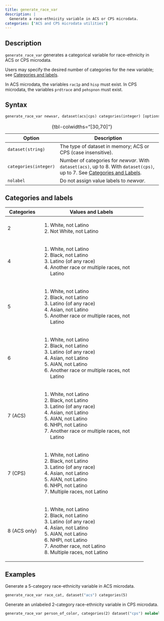```yaml
---
title: generate_race_var
description: |
  Generate a race-ethnicity variable in ACS or CPS microdata.
categories: ["ACS and CPS microdata utilities"]
---
```


## Description

`generate_race_var` generates a categorical variable for race-ethnicity in ACS or CPS microdata.

Users may specify the desired number of categories for the new variable; see [Categories and labels].

In ACS microdata, the variables `rac1p` and `hisp` must exist. In CPS microdata, the variables `prdtrace` and `pehspnon` must exist.

## Syntax

``` stata
generate_race_var newvar, dataset(acs|cps) categories(integer) [options]
```

+-----------------------+-----------------------------------------------------------------------------------------------------------------------------+
| Option                | Description                                                                                                                 |
+=======================+=============================================================================================================================+
| `dataset(string)`     | The type of dataset in memory; ACS or CPS (case insensitive).                                                               |
+-----------------------+-----------------------------------------------------------------------------------------------------------------------------+
| `categories(integer)` | Number of categories for *newvar*. With `dataset(acs)`, up to 8. With `dataset(cps)`, up to 7. See [Categories and Labels]. |
+-----------------------+-----------------------------------------------------------------------------------------------------------------------------+
| `nolabel`             | Do not assign value labels to *newvar*.                                                                                     |
+-----------------------+-----------------------------------------------------------------------------------------------------------------------------+

: {tbl-colwidths="\[30,70\]"}

## Categories and labels

+---------------+------------------------------------------------+
| Categories    | Values and Labels                              |
+===============+================================================+
| 2             | 1.  White, not Latino                          |
|               | 2.  Not White, not Latino                      |
+---------------+------------------------------------------------+
| 4             | 1.  White, not Latino                          |
|               | 2.  Black, not Latino                          |
|               | 3.  Latino (of any race)                       |
|               | 4.  Another race or multiple races, not Latino |
+---------------+------------------------------------------------+
| 5             | 1.  White, not Latino                          |
|               | 2.  Black, not Latino                          |
|               | 3.  Latino (of any race)                       |
|               | 4.  Asian, not Latino                          |
|               | 5.  Another race or multiple races, not Latino |
+---------------+------------------------------------------------+
| 6             | 1.  White, not Latino                          |
|               | 2.  Black, not Latino                          |
|               | 3.  Latino (of any race)                       |
|               | 4.  Asian, not Latino                          |
|               | 5.  AIAN, not Latino                           |
|               | 6.  Another race or multiple races, not Latino |
+---------------+------------------------------------------------+
| 7 (ACS)       | 1.  White, not Latino                          |
|               | 2.  Black, not Latino                          |
|               | 3.  Latino (of any race)                       |
|               | 4.  Asian, not Latino                          |
|               | 5.  AIAN, not Latino                           |
|               | 6.  NHPI, not Latino                           |
|               | 7.  Another race or multiple races, not Latino |
+---------------+------------------------------------------------+
| 7 (CPS)       | 1.  White, not Latino                          |
|               | 2.  Black, not Latino                          |
|               | 3.  Latino (of any race)                       |
|               | 4.  Asian, not Latino                          |
|               | 5.  AIAN, not Latino                           |
|               | 6.  NHPI, not Latino                           |
|               | 7.  Multiple races, not Latino                 |
+---------------+------------------------------------------------+
| 8 (ACS only)  | 1.  White, not Latino                          |
|               | 2.  Black, not Latino                          |
|               | 3.  Latino (of any race)                       |
|               | 4.  Asian, not Latino                          |
|               | 5.  AIAN, not Latino                           |
|               | 6.  NHPI, not Latino                           |
|               | 7.  Another race, not Latino                   |
|               | 8.  Multiple races, not Latino                 |
+---------------+------------------------------------------------+

## Examples

Generate a 5-category race-ethnicity variable in ACS microdata.

``` stata
generate_race_var race_cat, dataset("acs") categories(5) 
```

Generate an unlabeled 2-category race-ethnicity variable in CPS microdata.

``` stata
generate_race_var person_of_color, categories(2) dataset("cps") nolabel
```

